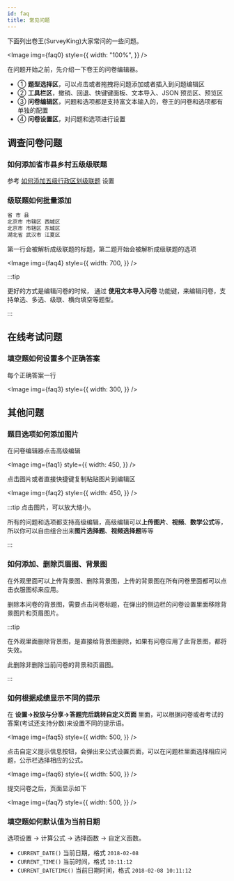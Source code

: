 ```yaml
---
id: faq
title: 常见问题
---
```



下面列出卷王(SurveyKing)大家常问的一些问题。

<Image
  img={faq0}
  style={{
    width: "100%",
  }}
/>

在问题开始之前，先介绍一下卷王的问卷编辑器。

- ① **题型选择区**，可以点击或者拖拽将问题添加或者插入到问题编辑区
- ② **工具栏区**，撤销、回退、快键键面板、文本导入、JSON 预览区、预览区
- ③ **问卷编辑区**，问题和选项都是支持富文本输入的，卷王的问卷和选项都有单独的配置
- ④ **问卷设置区**，对问题和选项进行设置

## 调查问卷问题

### 如何添加省市县乡村五级级联题

参考 [如何添加五级行政区划级联题](https://surveyking.cn/blog/region) 设置

### 级联题如何批量添加

```txt
省 市 县
北京市 市辖区 西城区
北京市 市辖区 东城区
湖北省 武汉市 江夏区
```

第一行会被解析成级联题的标题，第二题开始会被解析成级联题的选项

<Image
  img={faq4}
  style={{
    width: 700,
  }}
/>

:::tip

更好的方式是编辑问卷的时候， 通过 **使用文本导入问卷** 功能键，来编辑问卷，支持单选、多选、级联、横向填空等题型。

:::

## 在线考试问题

### 填空题如何设置多个正确答案

每个正确答案一行

<Image
  img={faq3}
  style={{
    width: 300,
  }}
/>

## 其他问题

### 题目选项如何添加图片

在问卷编辑器点击高级编辑

<Image
  img={faq1}
  style={{
    width: 450,
  }}
/>

点击图片或者直接快捷键复制粘贴图片到编辑区

<Image
  img={faq2}
  style={{
    width: 450,
  }}
/>

:::tip
点击图片，可以放大缩小。

所有的问题和选项都支持高级编辑，高级编辑可以**上传图片**、**视频**、**数学公式**等，所以你可以自由组合出来**图片选择题**、**视频选择题**等等

:::

### 如何添加、删除页眉图、背景图

在外观里面可以上传背景图、删除背景图，上传的背景图在所有问卷里面都可以点击衣服图标来应用。

删除本问卷的背景图，需要点击问卷标题，在弹出的侧边栏的问卷设置里面移除背景图片和页眉图片。

:::tip

在外观里面删除背景图，是直接给背景图删除，如果有问卷应用了此背景图，都将失效。

此删除非删除当前问卷的背景和页眉图。

:::

### 如何根据成绩显示不同的提示

在 **设置->投放与分享->答题完后跳转自定义页面** 里面，可以根据问卷或者考试的答案(考试还支持分数)来设置不同的提示语。

<Image
  img={faq5}
  style={{
    width: 500,
  }}
/>

点击自定义提示信息按钮，会弹出来公式设置页面，可以在问题栏里面选择相应问题，公示栏选择相应的公式。

<Image
  img={faq6}
  style={{
    width: 500,
  }}
/>

提交问卷之后，页面显示如下

<Image
  img={faq7}
  style={{
    width: 500,
  }}
/>

### 填空题如何默认值为当前日期

选项设置 -> 计算公式 -> 选择函数 -> 自定义函数。

- `CURRENT_DATE()` 当前日期，格式 `2018-02-08`
- `CURRENT_TIME()` 当前时间，格式 `10:11:12`
- `CURRENT_DATETIME()` 当前日期时间，格式 `2018-02-08 10:11:12`
